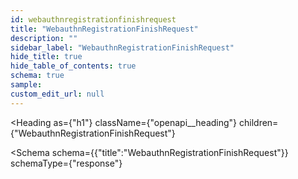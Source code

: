 ```yaml
---
id: webauthnregistrationfinishrequest
title: "WebauthnRegistrationFinishRequest"
description: ""
sidebar_label: "WebauthnRegistrationFinishRequest"
hide_title: true
hide_table_of_contents: true
schema: true
sample:
custom_edit_url: null
---
```



<Heading
  as={"h1"}
  className={"openapi__heading"}
  children={"WebauthnRegistrationFinishRequest"}
>
</Heading>





<Schema
  schema={{"title":"WebauthnRegistrationFinishRequest"}}
  schemaType={"response"}
>

</Schema>
